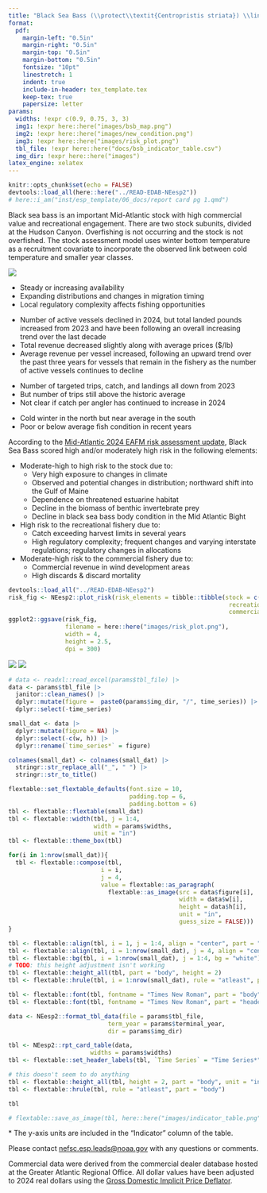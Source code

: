 ```yaml
---
title: "Black Sea Bass (\\protect\\textit{Centropristis striata}) \\linebreak Ecosystem & Socioeconomic Profile Report Card"
format: 
  pdf:
    margin-left: "0.5in"
    margin-right: "0.5in"
    margin-top: "0.5in"
    margin-bottom: "0.5in"
    fontsize: "10pt"
    linestretch: 1
    indent: true
    include-in-header: tex_template.tex    
    keep-tex: true
    papersize: letter
params:
  widths: !expr c(0.9, 0.75, 3, 3)
  img1: !expr here::here("images/bsb_map.png")
  img2: !expr here::here("images/new_condition.png")
  img3: !expr here::here("images/risk_plot.png")
  tbl_file: !expr here::here("docs/bsb_indicator_table.csv")
  img_dir: !expr here::here("images")
latex_engine: xelatex
---
```


```r
knitr::opts_chunk$set(echo = FALSE)
devtools::load_all(here::here("../READ-EDAB-NEesp2"))
# here::i_am("inst/esp_template/06_docs/report card pg 1.qmd")
```

\backgroundsetup{
  scale=1,
  angle=0,
  opacity=0,
  contents={\includegraphics[width=\paperwidth,height=\paperheight]{bg_pg1.jpg}}
 }
\BgThispage

\vspace{-2.5cm}
\section{Spring 2025}

Black sea bass is an important Mid-Atlantic stock with high commercial value and recreational engagement. There are two stock subunits, divided at the Hudson Canyon. Overfishing is not occurring and the stock is not overfished. The stock assessment model uses winter bottom temperature as a recruitment covariate to incorporate the observed link between cold temperature and smaller year classes.

<!-- \vspace{-0.5cm} -->

::: {layout="[ [0.4, 0.025, 0.575], [1], [0.575, 0.025, 0.4]] "}

:::: {}
![](`r params$img1`)
::::

:::: {}
\hfill
::::

:::: {}
\section{2024 in Review}

\subsection{Fishing Community Observations}

-   Steady or increasing availability
-   Expanding distributions and changes in migration timing
-   Local regulatory complexity affects fishing opportunities

\subsection{Commercial Fishery}

-   Number of active vessels declined in 2024, but total landed pounds increased from 2023 and have been following an overall increasing trend over the last decade
-   Total revenue decreased slightly along with average prices (\$/lb)
-   Average revenue per vessel increased, following an upward trend over the past three years for vessels that remain in the fishery as the number of active vessels continues to decline

\subsection{Recreational Fishery}

-   Number of targeted trips, catch, and landings all down from 2023
-   But number of trips still above the historic average
-   Not clear if catch per angler has continued to increase in 2024

\subsection{Ecosystem}

-   Cold winter in the north but near average in the south
-   Poor or below average fish condition in recent years
::::

:::: {}
\vspace{0.5cm}
\section{Key Points from the Mid-Atlantic Risk Assessment}
<!-- \vspace{0.15cm} -->
::::

:::: {}
\raggedright

<!-- maybe this is being centered because it's the only section without a header? -->

According to the [Mid-Atlantic 2024 EAFM risk assessment update](https://static1.squarespace.com/static/511cdc7fe4b00307a2628ac6/t/6747560a3cf66936045e5547/1732728332670/05_EAFM+Risk+Assessment.pdf), Black Sea Bass scored high and/or moderately high risk in the following elements:

-   Moderate-high to high risk to the stock due to:
    -   Very high exposure to changes in climate
    -   Observed and potential changes in distribution; northward shift into the Gulf of Maine
    -   Dependence on threatened estuarine habitat
    -   Decline in the biomass of benthic invertebrate prey
    -   Decline in black sea bass body condition in the Mid Atlantic Bight
-   High risk to the recreational fishery due to:
    -   Catch exceeding harvest limits in several years
    -   High regulatory complexity; frequent changes and varying interstate regulations; regulatory changes in allocations
-   Moderate-high risk to the commercial fishery due to:
    -   Commercial revenue in wind development areas
    -   High discards & discard mortality


```r
devtools::load_all("../READ-EDAB-NEesp2")
risk_fig <- NEesp2::plot_risk(risk_elements = tibble::tibble(stock = c(4, 0, 2, 2),
                                                              recreational = c(1, 1, 1, 3),
                                                              commercial = c(1, 4, 2, 0)))
ggplot2::ggsave(risk_fig, 
                filename = here::here("images/risk_plot.png"),
                width = 4,
                height = 2.5,
                dpi = 300)
```
::::

:::: {}
\hfill
::::

:::: {}
![](`r params$img2`) 
![](`r params$img3`)
::::

:::

\newpage

\backgroundsetup{
  scale=1,
  angle=0,
  opacity=0,
  contents={\includegraphics[width=\paperwidth,height=\paperheight]{bg_pg2.jpg}}
 }
\BgThispage

<!-- not sure why this background isn't working -->

```r
# data <- readxl::read_excel(params$tbl_file) |>
data <- params$tbl_file |>
  janitor::clean_names() |>
  dplyr::mutate(figure =  paste0(params$img_dir, "/", time_series)) |>
  dplyr::select(-time_series)
```

```r
small_dat <- data |>
  dplyr::mutate(figure = NA) |>
  dplyr::select(-c(w, h)) |>
  dplyr::rename(`time_series*` = figure)

colnames(small_dat) <- colnames(small_dat) |>
  stringr::str_replace_all("_", " ") |>
  stringr::str_to_title()

```

```r
flextable::set_flextable_defaults(font.size = 10,
                                  padding.top = 6,
                                  padding.bottom = 6)
tbl <- flextable::flextable(small_dat) 
tbl <- flextable::width(tbl, j = 1:4, 
                        width = params$widths,
                        unit = "in")
tbl <- flextable::theme_box(tbl)
```

```r
for(i in 1:nrow(small_dat)){
  tbl <- flextable::compose(tbl,
                          i = i,
                          j = 4,
                          value = flextable::as_paragraph(
                            flextable::as_image(src = data$figure[i],
                                                width = data$w[i],
                                                height = data$h[i],
                                                unit = "in",
                                                guess_size = FALSE)))
}

tbl <- flextable::align(tbl, i = 1, j = 1:4, align = "center", part = "header")
tbl <- flextable::align(tbl, i = 1:nrow(small_dat), j = 4, align = "center")
tbl <- flextable::bg(tbl, i = 1:nrow(small_dat), j = 1:4, bg = "white")
# TODO: this height adjustment isn't working
tbl <- flextable::height_all(tbl, part = "body", height = 2)
tbl <- flextable::hrule(tbl, i = 1:nrow(small_dat), rule = "atleast", part = "body")
```

```r
tbl <- flextable::font(tbl, fontname = "Times New Roman", part = "body")
tbl <- flextable::font(tbl, fontname = "Times New Roman", part = "header")
```

\newgeometry{top=0.25in, left=0.25in, right=0.25in, bottom=0.25in}

```r
data <- NEesp2::format_tbl_data(file = params$tbl_file,
                            term_year = params$terminal_year,
                            dir = params$img_dir)
```

```r
tbl <- NEesp2::rpt_card_table(data,
                       widths = params$widths)
tbl <- flextable::set_header_labels(tbl, `Time Series` = "Time Series*")
```

```r
# this doesn't seem to do anything
tbl <- flextable::height_all(tbl, height = 2, part = "body", unit = "in")
tbl <- flextable::hrule(tbl, rule = "atleast", part = "body")

tbl

# flextable::save_as_image(tbl, here::here("images/indicator_table.png"))
```
\vspace{-0.4cm}
\footnotesize \* The y-axis units are included in the "Indicator" column of the table. \newline\newline

\centering\normalsize

Please contact [nefsc.esp.leads\@noaa.gov](nefsc.esp.leads@noaa.gov) with any questions or comments.

\vspace{0.5cm}
\raggedright

Commercial data were derived from the commercial dealer database hosted at the Greater Atlantic Regional Office. All dollar values have been adjusted to 2024 real dollars using the [Gross Domestic Implicit Price Deflator](https://fred.stlouisfed.org/series/GDPDEF).


